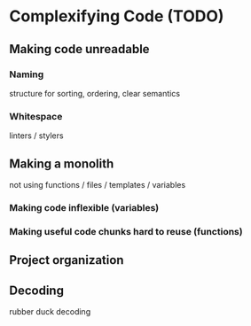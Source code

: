 # Complexifying Code (TODO) {#comp-code}

## Making code unreadable

### Naming

structure for sorting, ordering, clear semantics

### Whitespace

linters / stylers

## Making a monolith

not using functions / files / templates / variables

### Making code inflexible (variables)

### Making useful code chunks hard to reuse (functions)

## Project organization

## Decoding

rubber duck decoding
